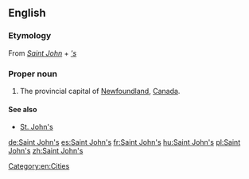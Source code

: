 ==English==
===Etymology===
From ''[[Saint John]]'' + ''[['s]]''
===Proper noun===
{{en-proper noun|head=[[Saint]] [[John]][['s|’s]]}}

# The provincial capital of [[Newfoundland]], [[Canada]].

====See also====
* [[St. John's]]

[[Category:en:Cities]]

[[de:Saint John's]]
[[es:Saint John's]]
[[fr:Saint John's]]
[[hu:Saint John's]]
[[pl:Saint John's]]
[[zh:Saint John's]]